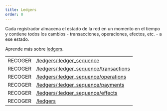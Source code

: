 ```yaml
---
title: Ledgers
order: 0
---
```



Cada registrador almacena el estado de la red en un momento en el tiempo y contiene todos los cambios - transacciones, operaciones, efectos, etc. - a ese estado.

Aprende más sobre [ledgers](../../../../../learn/glossary.mdx#ledger).

<EndpointsTable title="Endpoints">

|         |                                                                                         |
| ------- | --------------------------------------------------------------------------------------- |
| RECOGER | [/ledgers/:ledger_sequence](../../retrieve-a-ledger.api.mdx)                            |
| RECOGER | [/ledgers/:ledger_sequence/transactions](../../retrieve-a-ledgers-transactions.api.mdx) |
| RECOGER | [/ledgers/:ledger_sequence/operations](../../retrieve-a-ledgers-operations.api.mdx)     |
| RECOGER | [/ledgers/:ledger_sequence/payments](../../retrieve-a-ledgers-payments.api.mdx)         |
| RECOGER | [/ledgers/:ledger_sequence/effects](../../retrieve-a-ledgers-effects.api.mdx)           |
| RECOGER | [/ledgers](../../list-all-ledgers.api.mdx)                                              |

</EndpointsTable>
